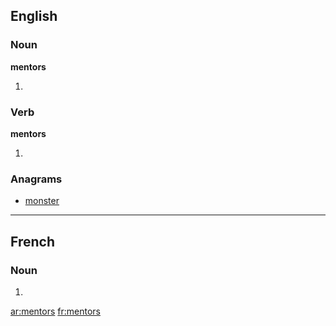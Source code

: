 ==English==

===Noun===
'''mentors'''

#{{plural of|[[mentor]]}}

===Verb===
'''mentors'''

# {{third-person singular of|[[mentor]]}}

===Anagrams===
* [[monster]]

----

==French==

===Noun===
{{inf|fr|plural|g=m}}

#{{plural of|[[mentor#French|mentor]]|lang=fr}}

[[ar:mentors]]
[[fr:mentors]]